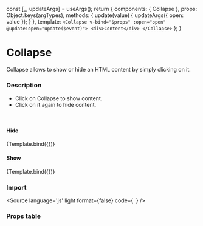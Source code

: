 
<Meta
  title="Components/Collapse"
  component={Collapse}
/>

  const [_, updateArgs] = useArgs();
  return {
    components: { Collapse },
    props:      Object.keys(argTypes),
    methods: {
      update(value) {
        updateArgs({
          open: value
        });
      }
    },
    template:   `
        <Collapse v-bind="$props" :open="open" @update:open="update($event)">
          <div>Content</div>
        </Collapse>
      `
  };
}


# Collapse

Collapse allows to show or hide an HTML content by simply clicking on it.

### Description
- Click on Collapse to show content.
- Click on it again to hide content.

<br/>

#### Hide

<Canvas>
  <Story
    name="Hide"
    args={{
      open: false,
      title: 'Collapse component'
    }}>
    {Template.bind({})}
  </Story>
</Canvas>

#### Show

<Canvas>
  <Story
    name="Show"
    args={{
      open: true,
      title: 'Collapse component'
    }}>
    {Template.bind({})}
  </Story>
</Canvas>

### Import

<Source
  language='js'
  light
  format={false}
  code={`
  `}
/>

### Props table

<ArgsTable of={Collapse} />
